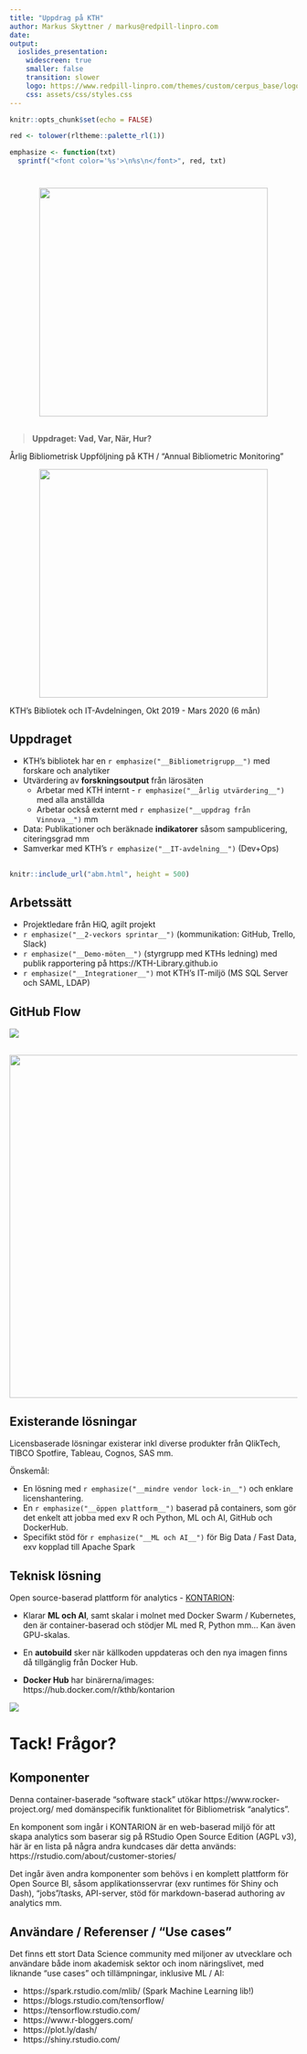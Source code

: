 ```yaml
---
title: "Uppdrag på KTH"
author: Markus Skyttner / markus@redpill-linpro.com
date: 
output: 
  ioslides_presentation:
    widescreen: true
    smaller: false
    transition: slower
    logo: https://www.redpill-linpro.com/themes/custom/cerpus_base/logo.svg
    css: assets/css/styles.css
---
```


```r
knitr::opts_chunk$set(echo = FALSE)

red <- tolower(rltheme::palette_rl(1))

emphasize <- function(txt) 
  sprintf("<font color='%s'>\n%s\n</font>", red, txt)
```

# {data-background=assets/rl-gradient-bg.png data-background-size=cover}

<center>

![](assets/logo.png){width=400}

</center>

## {.flexbox .vcenter}

> __Uppdraget: Vad, Var, När, Hur?__

Årlig Bibliometrisk Uppföljning på KTH / "Annual Bibliometric Monitoring"

<center>

[![](img/kth-map.png){width=400}](https://www.google.com/maps/place/59%C2%B021'05.3%22N+18%C2%B004'02.1%22E/@59.3481525,18.0685303,16z/data=!4m5!3m4!1s0x0:0x0!8m2!3d59.351479!4d18.067243?hl=en-US)

</center>

KTH's Bibliotek och IT-Avdelningen, Okt 2019 - Mars 2020 (6 mån)

## Uppdraget {data-background=assets/bg/glasses.png data-background-size=cover}

- KTH's bibliotek har en `r emphasize("__Bibliometrigrupp__")` med forskare och analytiker
- Utvärdering av __forskningsoutput__ från lärosäten
  - Arbetar med KTH internt - `r emphasize("__årlig utvärdering__")` med alla anställda
  - Arbetar också externt med `r emphasize("__uppdrag från Vinnova__")` mm
- Data: Publikationer och beräknade __indikatorer__ såsom sampublicering, citeringsgrad mm
- Samverkar med KTH's `r emphasize("__IT-avdelning__")` (Dev+Ops)

##

```r
knitr::include_url("abm.html", height = 500)
```

## Arbetssätt {data-background=assets/bg/office-workspace.png data-background-size=cover}

- Projektledare från HiQ, agilt projekt
- `r emphasize("__2-veckors sprintar__")` (kommunikation: GitHub, Trello, Slack)
- `r emphasize("__Demo-möten__")` (styrgrupp med KTHs ledning) med publik rapportering på https://KTH-Library.github.io
- `r emphasize("__Integrationer__")` mot KTH's IT-miljö (MS SQL Server och SAML, LDAP)

## GitHub Flow {data-background=assets/bg/stadium.png data-background-size=cover}

![](img/commits.png)

## {data-background=assets/bg/stadium.png data-background-size=cover}

<center>

![](img/kthb-github.png){height=600}

</center>

## Existerande lösningar {data-background=assets/bg/structures.png data-background-size=cover}

Licensbaserade lösningar existerar inkl diverse produkter från QlikTech, TIBCO Spotfire, Tableau, Cognos, SAS mm.

Önskemål:

- En lösning med `r emphasize("__mindre vendor lock-in__")` och enklare licenshantering. 
- En `r emphasize("__öppen plattform__")` baserad på containers, som gör det enkelt att jobba med exv R och Python, ML och AI, GitHub och DockerHub. 
- Specifikt stöd för `r emphasize("__ML och AI__")` för Big Data / Fast Data, exv kopplad till Apache Spark

## Teknisk lösning {data-background=assets/bg/plant.png data-background-size=cover}

Open source-baserad plattform för analytics - [KONTARION](https://github.com/kth-library/kontarion): 

- Klarar __ML och AI__, samt skalar i molnet med Docker Swarm / Kubernetes, den är container-baserad och stödjer ML med R, Python mm... Kan även GPU-skalas.

- En __autobuild__ sker när källkoden uppdateras och den nya imagen finns då tillgänglig från Docker Hub.

- __Docker Hub__ har binärerna/images: https://hub.docker.com/r/kthb/kontarion

[![](https://raw.githubusercontent.com/KTH-Library/kontarion/master/logo.png)](https://github.com/kth-library/kontarion)

# Tack! Frågor?

## Komponenter {data-background=assets/bg/bridge.png data-background-size=cover}

Denna container-baserade "software stack" utökar https://www.rocker-project.org/ med domänspecifik funktionalitet för Bibliometrisk "analytics".

En komponent som ingår i KONTARION är en web-baserad miljö för att skapa analytics som baserar sig på RStudio Open Source Edition (AGPL v3), här är en lista på några andra kundcases där detta används: https://rstudio.com/about/customer-stories/

Det ingår även andra komponenter som behövs i en komplett plattform för Open Source BI, såsom applikationsservrar (exv runtimes för Shiny och Dash), "jobs"/tasks, API-server, stöd för markdown-baserad authoring av analytics mm.

## Användare / Referenser / "Use cases" {data-background=assets/bg/plant.png data-background-size=cover}

Det finns ett stort Data Science community med miljoner av utvecklare och användare både inom akademisk sektor och inom näringslivet, med liknande "use cases" och tillämpningar, inklusive ML / AI:

- https://spark.rstudio.com/mlib/ (Spark Machine Learning lib!)
- https://blogs.rstudio.com/tensorflow/
- https://tensorflow.rstudio.com/
- https://www.r-bloggers.com/
- https://plot.ly/dash/
- https://shiny.rstudio.com/





